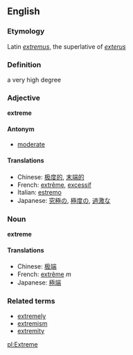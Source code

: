 ==English==
===Etymology===
Latin ''[[extremus]]'', the superlative of ''[[exterus]]''

===Definition===
a very high degree

===Adjective===
'''extreme'''

====Antonym====
*[[moderate]]

====Translations====
*Chinese: [[极度的]], [[末端的]]
*French: [[extrême]], [[excessif]]
*Italian: [[estremo]]
*Japanese: [[究極]]の, [[極度]]の, [[過激]]な

===Noun===
'''extreme'''

====Translations====
*Chinese: [[极端]]
*French: [[extrême]] ''m''
*Japanese: [[極端]]

===Related terms===
*[[extremely]]
*[[extremism]]
*[[extremity]]

[[pl:Extreme]]
{{Rndc}}